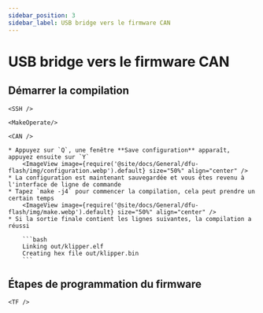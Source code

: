 ```yaml
---
sidebar_position: 3
sidebar_label: USB bridge vers le firmware CAN
---
```




# USB bridge vers le firmware CAN

## Démarrer la compilation

    <SSH />

    <MakeOperate/>

    <CAN />

    * Appuyez sur `Q`, une fenêtre **Save configuration** apparaît, appuyez ensuite sur `Y`
        <ImageView image={require('@site/docs/General/dfu-flash/img/configuration.webp').default} size="50%" align="center" />
    * La configuration est maintenant sauvegardée et vous êtes revenu à l'interface de ligne de commande
    * Tapez `make -j4` pour commencer la compilation, cela peut prendre un certain temps
        <ImageView image={require('@site/docs/General/dfu-flash/img/make.webp').default} size="50%" align="center" />
    * Si la sortie finale contient les lignes suivantes, la compilation a réussi

        ```bash
        Linking out/klipper.elf
        Creating hex file out/klipper.bin
        ```

## Étapes de programmation du firmware


    <TF />
